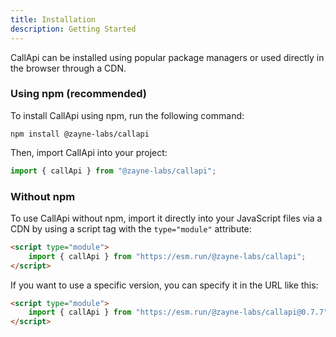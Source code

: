```yaml
---
title: Installation
description: Getting Started
---
```


CallApi can be installed using popular package managers or used directly in the browser through a CDN.

### Using npm (recommended)

To install CallApi using npm, run the following command:

```package-install
npm install @zayne-labs/callapi
```

Then, import CallApi into your project:

```ts
import { callApi } from "@zayne-labs/callapi";
```

### Without npm

To use CallApi without npm, import it directly into your JavaScript files via a CDN by using a script tag with the `type="module"` attribute:

```html
<script type="module">
	import { callApi } from "https://esm.run/@zayne-labs/callapi";
</script>
```

If you want to use a specific version, you can specify it in the URL like this:

```html
<script type="module">
	import { callApi } from "https://esm.run/@zayne-labs/callapi@0.7.7";
</script>
```
